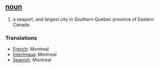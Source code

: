== [[noun]] ==
# a seaport, and largest city in Southern Quebec province of Eastern Canada.

=== Translations ===
*[[French]]: Montreal
*[[Interlingua]]: Montreal
*[[Spanish]]: Montreal